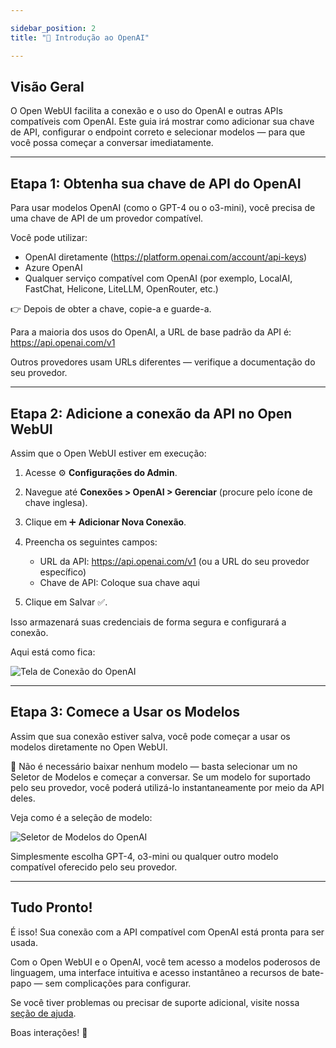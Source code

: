 ```yaml
---

sidebar_position: 2  
title: "🤖 Introdução ao OpenAI"

---
```


## Visão Geral

O Open WebUI facilita a conexão e o uso do OpenAI e outras APIs compatíveis com OpenAI. Este guia irá mostrar como adicionar sua chave de API, configurar o endpoint correto e selecionar modelos — para que você possa começar a conversar imediatamente.

---

## Etapa 1: Obtenha sua chave de API do OpenAI

Para usar modelos OpenAI (como o GPT-4 ou o o3-mini), você precisa de uma chave de API de um provedor compatível.

Você pode utilizar:

- OpenAI diretamente (https://platform.openai.com/account/api-keys)
- Azure OpenAI
- Qualquer serviço compatível com OpenAI (por exemplo, LocalAI, FastChat, Helicone, LiteLLM, OpenRouter, etc.)

👉 Depois de obter a chave, copie-a e guarde-a.

Para a maioria dos usos do OpenAI, a URL de base padrão da API é:  
https://api.openai.com/v1

Outros provedores usam URLs diferentes — verifique a documentação do seu provedor.

---

## Etapa 2: Adicione a conexão da API no Open WebUI

Assim que o Open WebUI estiver em execução:

1. Acesse ⚙️ **Configurações do Admin**.
2. Navegue até **Conexões > OpenAI > Gerenciar** (procure pelo ícone de chave inglesa).
3. Clique em ➕ **Adicionar Nova Conexão**.
4. Preencha os seguintes campos:
   - URL da API: https://api.openai.com/v1 (ou a URL do seu provedor específico)
   - Chave de API: Coloque sua chave aqui

5. Clique em Salvar ✅.

Isso armazenará suas credenciais de forma segura e configurará a conexão.

Aqui está como fica:

![Tela de Conexão do OpenAI](/images/getting-started/quick-start/manage-openai.png)

---

## Etapa 3: Comece a Usar os Modelos

Assim que sua conexão estiver salva, você pode começar a usar os modelos diretamente no Open WebUI.

🧠 Não é necessário baixar nenhum modelo — basta selecionar um no Seletor de Modelos e começar a conversar. Se um modelo for suportado pelo seu provedor, você poderá utilizá-lo instantaneamente por meio da API deles.

Veja como é a seleção de modelo:

![Seletor de Modelos do OpenAI](/images/getting-started/quick-start/selector-openai.png)

Simplesmente escolha GPT-4, o3-mini ou qualquer outro modelo compatível oferecido pelo seu provedor.

---

## Tudo Pronto!

É isso! Sua conexão com a API compatível com OpenAI está pronta para ser usada.

Com o Open WebUI e o OpenAI, você tem acesso a modelos poderosos de linguagem, uma interface intuitiva e acesso instantâneo a recursos de bate-papo — sem complicações para configurar.

Se você tiver problemas ou precisar de suporte adicional, visite nossa [seção de ajuda](/troubleshooting).

Boas interações! 🎉
